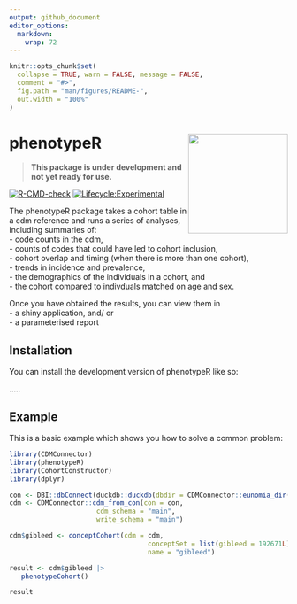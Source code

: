 ```yaml
---
output: github_document
editor_options: 
  markdown: 
    wrap: 72
---
```


<!-- README.md is generated from README.Rmd. Please edit that file -->

```r
knitr::opts_chunk$set(
  collapse = TRUE, warn = FALSE, message = FALSE,
  comment = "#>",
  fig.path = "man/figures/README-",
  out.width = "100%"
)
```

# phenotypeR <img src="man/figures/logo.png" align="right" height="180"/>

<!-- badges: start -->

> **This package is under development and not yet ready for use.**

[![R-CMD-check](https://github.com/oxford-pharmacoepi/phenotypeR/actions/workflows/R-CMD-check.yaml/badge.svg)](https://github.com/oxford-pharmacoepi/phenotypeR/actions/workflows/R-CMD-check.yaml)
[![Lifecycle:Experimental](https://img.shields.io/badge/Lifecycle-Experimental-339999)](https://lifecycle.r-lib.org/articles/stages.html#experimental)

<!-- badges: end -->

The phenotypeR package takes a cohort table in a cdm reference and runs
a series of analyses, including summaries of:  
- code counts in the cdm,  
- counts of codes that could have led to cohort inclusion,  
- cohort overlap and timing (when there is more than one cohort),  
- trends in incidence and prevalence,  
- the demographics of the individuals in a cohort, and    
- the cohort compared to indivduals matched on age and sex.  

Once you have obtained the results, you can view them in  
- a shiny application, and/ or  
- a parameterised report  

## Installation

You can install the development version of phenotypeR like so:

.....

## Example

This is a basic example which shows you how to solve a common problem:

```r
library(CDMConnector)
library(phenotypeR)
library(CohortConstructor)
library(dplyr)

con <- DBI::dbConnect(duckdb::duckdb(dbdir = CDMConnector::eunomia_dir()))
cdm <- CDMConnector::cdm_from_con(con = con,
                      cdm_schema = "main",
                      write_schema = "main")

cdm$gibleed <- conceptCohort(cdm = cdm,
                                   conceptSet = list(gibleed = 192671L),
                                   name = "gibleed")

result <- cdm$gibleed |>
   phenotypeCohort()

result
```
